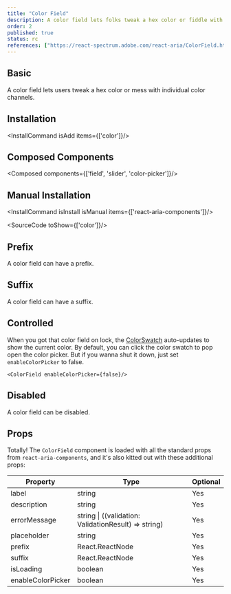 ```yaml
---
title: "Color Field"
description: A color field lets folks tweak a hex color or fiddle with the individual color channels.
order: 2
published: true
status: rc
references: ["https://react-spectrum.adobe.com/react-aria/ColorField.html"]
---
```


## Basic
A color field lets users tweak a hex color or mess with individual color channels.
<How toUse="colors/color-field-demo" />

## Installation
<InstallCommand isAdd items={['color']}/>

## Composed Components
<Composed components={['field', 'slider', 'color-picker']}/>

## Manual Installation

<InstallCommand isInstall isManual items={['react-aria-components']}/>

<SourceCode toShow={['color']}/>

## Prefix
A color field can have a prefix.
<How toUse="colors/color-field-with-prefix-demo" />

## Suffix
A color field can have a suffix.
<How toUse="colors/color-field-with-suffix-demo" />

## Controlled
When you got that color field on lock, the [ColorSwatch](/docs/components/colors/color-swatch) auto-updates to show the current color.
<How toUse="colors/color-field-controlled-demo" />
By default, you can click the color swatch to pop open the color picker. But if you wanna shut it down, just set `enableColorPicker` to false.
```
<ColorField enableColorPicker={false}/>
```
## Disabled
A color field can be disabled.
<How toUse="colors/color-field-disabled-demo" />

## Props
Totally! The `ColorField` component is loaded with all the standard props from `react-aria-components`, and it's also kitted out with these additional props:

| Property           | Type                                                    | Optional |
|--------------------|---------------------------------------------------------|----------|
| label            | string                                                | Yes      |
| description      | string                                                | Yes      |
| errorMessage     | string \| ((validation: ValidationResult) => string)   | Yes      |
| placeholder      | string                                                | Yes      |
| prefix           | React.ReactNode                                       | Yes      |
| suffix           | React.ReactNode                                       | Yes      |
| isLoading        | boolean                                               | Yes      |
| enableColorPicker| boolean                                               | Yes      |
